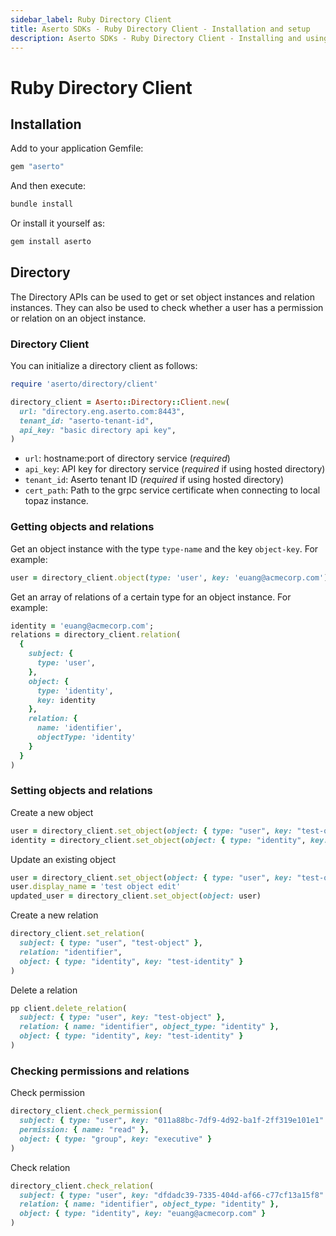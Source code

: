 ```yaml
---
sidebar_label: Ruby Directory Client
title: Aserto SDKs - Ruby Directory Client - Installation and setup
description: Aserto SDKs - Ruby Directory Client - Installing and using the Ruby Directory Client
---
```


# Ruby Directory Client

## Installation
Add to your application Gemfile:

```ruby
gem "aserto"
```

And then execute:
```bash
bundle install
```
Or install it yourself as:
```bash
gem install aserto
```

## Directory

The Directory APIs can be used to get or set object instances and relation instances. They can also be used to check whether a user has a permission or relation on an object instance.

### Directory Client

You can initialize a directory client as follows:

```ruby
require 'aserto/directory/client'

directory_client = Aserto::Directory::Client.new(
  url: "directory.eng.aserto.com:8443",
  tenant_id: "aserto-tenant-id",
  api_key: "basic directory api key",
)
```

- `url`: hostname:port of directory service (_required_)
- `api_key`: API key for directory service (_required_ if using hosted directory)
- `tenant_id`: Aserto tenant ID (_required_ if using hosted directory)
- `cert_path`: Path to the grpc service certificate when connecting to local topaz instance.

### Getting objects and relations
Get an object instance with the type `type-name` and the key `object-key`. For example:

```ruby
user = directory_client.object(type: 'user', key: 'euang@acmecorp.com')
```

Get an array of relations of a certain type for an object instance. For example:

```ruby
identity = 'euang@acmecorp.com';
relations = directory_client.relation(
  {
    subject: {
      type: 'user',
    },
    object: {
      type: 'identity',
      key: identity
    },
    relation: {
      name: 'identifier',
      objectType: 'identity'
    }
  }
)
```

### Setting objects and relations

Create a new object
```ruby
user = directory_client.set_object(object: { type: "user", key: "test-object", display_name: "test object" })
identity = directory_client.set_object(object: { type: "identity", key: "test-identity" })
```

Update an existing object
```ruby
user = directory_client.set_object(object: { type: "user", key: "test-object", display_name: "test object" })
user.display_name = 'test object edit'
updated_user = directory_client.set_object(object: user)
```

Create a new relation
```ruby
directory_client.set_relation(
  subject: { type: "user", "test-object" },
  relation: "identifier",
  object: { type: "identity", key: "test-identity" }
)
```

Delete a relation
```ruby
pp client.delete_relation(
  subject: { type: "user", key: "test-object" },
  relation: { name: "identifier", object_type: "identity" },
  object: { type: "identity", key: "test-identity" }
)
```

### Checking permissions and relations
Check permission
```ruby
directory_client.check_permission(
  subject: { type: "user", key: "011a88bc-7df9-4d92-ba1f-2ff319e101e1" },
  permission: { name: "read" },
  object: { type: "group", key: "executive" }
)
```

Check relation
```ruby
directory_client.check_relation(
  subject: { type: "user", key: "dfdadc39-7335-404d-af66-c77cf13a15f8" },
  relation: { name: "identifier", object_type: "identity" },
  object: { type: "identity", key: "euang@acmecorp.com" }
)
```
